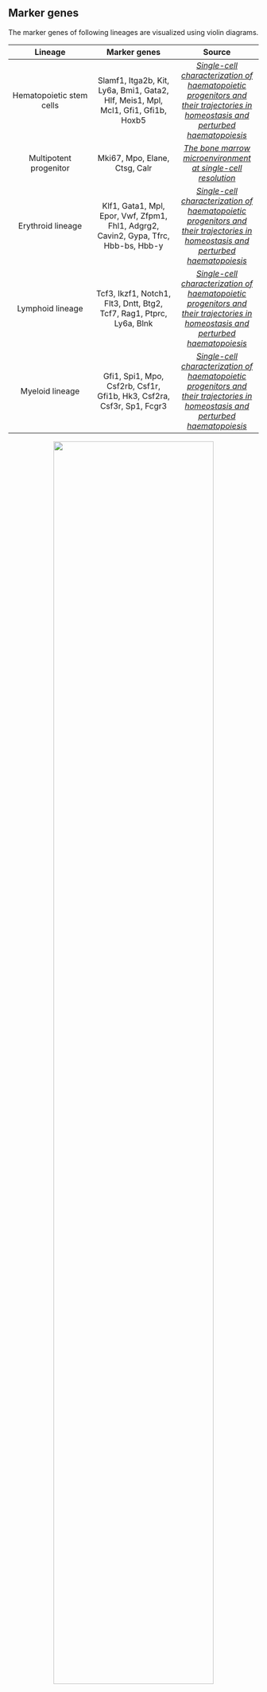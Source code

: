 ## Marker genes

The marker genes of following lineages are visualized using violin diagrams.

| Lineage | Marker genes | Source |
| :---: | :---: | :---: |
| Hematopoietic stem cells | Slamf1, Itga2b, Kit, Ly6a, Bmi1, Gata2, Hlf, Meis1, Mpl, Mcl1, Gfi1, Gfi1b, Hoxb5 | [*Single-cell characterization of haematopoietic progenitors and their trajectories in homeostasis and perturbed haematopoiesis*](https://www.nature.com/articles/s41556-018-0121-4) |
| Multipotent progenitor | Mki67, Mpo, Elane, Ctsg, Calr | [*The bone marrow microenvironment at single-cell resolution*](https://www.nature.com/articles/s41586-019-1104-8) |
| Erythroid lineage | Klf1, Gata1, Mpl, Epor, Vwf, Zfpm1, Fhl1, Adgrg2, Cavin2, Gypa, Tfrc, Hbb-bs, Hbb-y | [*Single-cell characterization of haematopoietic progenitors and their trajectories in homeostasis and perturbed haematopoiesis*](https://www.nature.com/articles/s41556-018-0121-4) |
| Lymphoid lineage | Tcf3, Ikzf1, Notch1, Flt3, Dntt, Btg2, Tcf7, Rag1, Ptprc, Ly6a, Blnk | [*Single-cell characterization of haematopoietic progenitors and their trajectories in homeostasis and perturbed haematopoiesis*](https://www.nature.com/articles/s41556-018-0121-4) |
| Myeloid lineage | Gfi1, Spi1, Mpo, Csf2rb, Csf1r, Gfi1b, Hk3, Csf2ra, Csf3r, Sp1, Fcgr3 | [*Single-cell characterization of haematopoietic progenitors and their trajectories in homeostasis and perturbed haematopoiesis*](https://www.nature.com/articles/s41556-018-0121-4) |

<center>
    <img src="..\\Step10.Violin_plot_for_marker_genes\\combinedViolin.png" width="80%"/>
</center>
